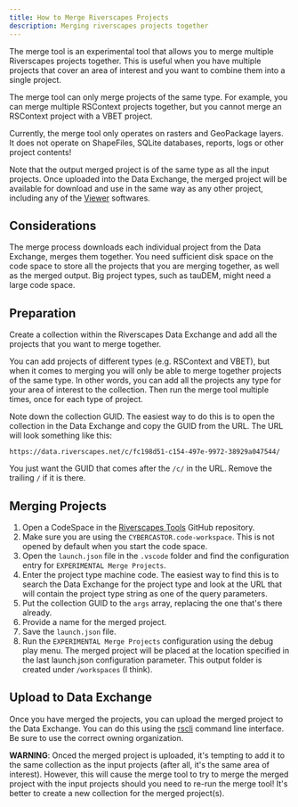 ```yaml
---
title: How to Merge Riverscapes Projects
description: Merging riverscapes projects together
---
```


The merge tool is an experimental tool that allows you to merge multiple Riverscapes projects together. This is useful when you have multiple projects that cover an area of interest and you want to combine them into a single project. 

The merge tool can only merge projects of the same type. For example, you can merge multiple RSContext projects together, but you cannot merge an RSContext project with a VBET project.

Currently, the merge tool only operates on rasters and GeoPackage layers. It does not operate on ShapeFiles, SQLite databases, reports, logs or other project contents!

Note that the output merged project is of the same type as all the input projects. Once uploaded into the Data Exchange, the merged project will be available for download and use in the same way as any other project, including any of the [Viewer](https://viewer.riverscapes.net) softwares.

## Considerations

The merge process downloads each individual project from the Data Exchange, merges them together. You need sufficient disk space on the code space to store all the projects that you are merging together, as well as the merged output. Big project types, such as tauDEM, might need a large code space. 

## Preparation

Create a collection within the Riverscapes Data Exchange and add all the projects that you want to merge together.

You can add projects of different types (e.g. RSContext and VBET), but when it comes to merging you will only be able to merge together projects of the same type. In other words, you can add all the projects any type for your area of interest to the collection. Then run the merge tool multiple times, once for each type of project.

Note down the collection GUID. The easiest way to do this is to open the collection in the Data Exchange and copy the GUID from the URL. The URL will look something like this:

```
https://data.riverscapes.net/c/fc198d51-c154-497e-9972-38929a047544/
```

You just want the GUID that comes after the `/c/` in the URL. Remove the trailing `/` if it is there.

## Merging Projects

1. Open a CodeSpace in the [Riverscapes Tools](https://github.com/Riverscapes/riverscapes-tools) GitHub repository.
1. Make sure you are using the `CYBERCASTOR.code-workspace`. This is not opened by default when you start the code space.
1. Open the `launch.json` file in the `.vscode` folder and find the configuration entry for `EXPERIMENTAL Merge Projects`.
  1. Enter the project type machine code. The easiest way to find this is to search the Data Exchange for the project type and look at the URL that will contain the project type string as one of the query parameters.
  1. Put the collection GUID to the `args` array, replacing the one that's there already.
  1. Provide a name for the merged project.
1. Save the `launch.json` file.
1. Run the `EXPERIMENTAL Merge Projects` configuration using the debug play menu. The merged project will be placed at the location specified in the last launch.json configuration parameter. This output folder is created under `/workspaces` (I think).

## Upload to Data Exchange

Once you have merged the projects, you can upload the merged project to the Data Exchange. You can do this using the [rscli](https://developer.riverscapes.net/dev-tools/rscli/) command line interface. Be sure to use the correct owning organization.

**WARNING**: Onced the merged project is uploaded, it's tempting to add it to the same collection as the input projects (after all, it's the same area of interest). However, this will cause the merge tool to try to merge the merged project with the input projects should you need to re-run the merge tool! It's better to create a new collection for the merged project(s).